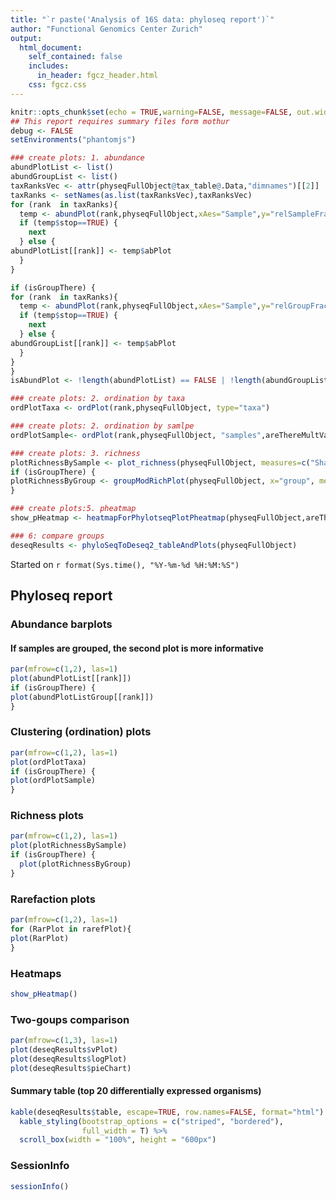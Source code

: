 ```yaml
---
title: "`r paste('Analysis of 16S data: phyloseq report')`"
author: "Functional Genomics Center Zurich"
output: 
  html_document:
    self_contained: false
    includes:
      in_header: fgcz_header.html
    css: fgcz.css
---
```


```r
knitr::opts_chunk$set(echo = TRUE,warning=FALSE, message=FALSE, out.width = "49%")
## This report requires summary files form mothur
debug <- FALSE
setEnvironments("phantomjs")
```

```r
### create plots: 1. abundance
abundPlotList <- list()
abundGroupList <- list()
taxRanksVec <- attr(physeqFullObject@tax_table@.Data,"dimnames")[[2]]
taxRanks <- setNames(as.list(taxRanksVec),taxRanksVec)
for (rank  in taxRanks){
  temp <- abundPlot(rank,physeqFullObject,xAes="Sample",y="relSampleFract")
  if (temp$stop==TRUE) {
    next
  } else {
abundPlotList[[rank]] <- temp$abPlot
  }
}

if (isGroupThere) {
for (rank  in taxRanks){
  temp <- abundPlot(rank,physeqFullObject,xAes="Sample",y="relGroupFract")
  if (temp$stop==TRUE) {
    next
  } else {
abundGroupList[[rank]] <- temp$abPlot
  }
}
}
isAbundPlot <- !length(abundPlotList) == FALSE | !length(abundGroupList) == FALSE
```

```r
### create plots: 2. ordination by taxa
ordPlotTaxa <- ordPlot(rank,physeqFullObject, type="taxa")
```

```r
### create plots: 2. ordination by samlpe
ordPlotSample<- ordPlot(rank,physeqFullObject, "samples",areThereMultVar)
```

```r
### create plots: 3. richness 
plotRichnessBySample <- plot_richness(physeqFullObject, measures=c("Shannon"))
if (isGroupThere) {
plotRichnessByGroup <- groupModRichPlot(physeqFullObject, x="group", measures=c("Shannon"))
}
```


```r
### create plots:5. pheatmap
show_pHeatmap <- heatmapForPhylotseqPlotPheatmap(physeqFullObject,areThereMultVar)
```


```r
### 6: compare groups
deseqResults <- phyloSeqToDeseq2_tableAndPlots(physeqFullObject)
```

Started on `r format(Sys.time(), "%Y-%m-%d %H:%M:%S")`

## Phyloseq report {.tabset}
### Abundance barplots
#### If samples are grouped, the second plot  is more informative
```r
par(mfrow=c(1,2), las=1)
plot(abundPlotList[[rank]])
if (isGroupThere) {
plot(abundPlotListGroup[[rank]])
}
```

### Clustering (ordination) plots
```r
par(mfrow=c(1,2), las=1)
plot(ordPlotTaxa)
if (isGroupThere) {
plot(ordPlotSample)
}
```

### Richness plots
```r
par(mfrow=c(1,2), las=1)
plot(plotRichnessBySample)
if (isGroupThere) {
  plot(plotRichnessByGroup)
}
```

### Rarefaction plots
```r
par(mfrow=c(1,2), las=1)
for (RarPlot in rarefPlot){
plot(RarPlot)
}
```

### Heatmaps
```r
show_pHeatmap()
```

### Two-goups comparison
```r
par(mfrow=c(1,3), las=1)
plot(deseqResults$vPlot)
plot(deseqResults$logPlot)
plot(deseqResults$pieChart)
```

#### Summary table (top 20 differentially expressed organisms)
```r
kable(deseqResults$table, escape=TRUE, row.names=FALSE, format="html") %>%
  kable_styling(bootstrap_options = c("striped", "bordered"),
                full_width = T) %>%
  scroll_box(width = "100%", height = "600px")
```

### SessionInfo
```r
sessionInfo()
```
